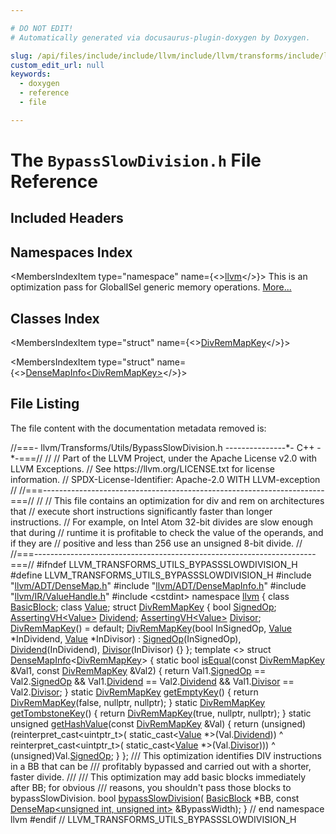 ```yaml
---

# DO NOT EDIT!
# Automatically generated via docusaurus-plugin-doxygen by Doxygen.

slug: /api/files/include/include/llvm/include/llvm/transforms/include/llvm/transforms/utils/bypassslowdivision-h
custom_edit_url: null
keywords:
  - doxygen
  - reference
  - file

---
```





# The `BypassSlowDivision.h` File Reference

<DoxygenPage pluginConfig={pluginConfig}>



## Included Headers

<IncludesList>
<IncludesListItem
  filePath="llvm/ADT/DenseMap.h"
  permalink="/docs/api/files/include/include/llvm/include/llvm/adt/densemap-h"
  isLocal="true" />
<IncludesListItem
  filePath="llvm/ADT/DenseMapInfo.h"
  permalink="/docs/api/files/include/include/llvm/include/llvm/adt/densemapinfo-h"
  isLocal="true" />
<IncludesListItem
  filePath="llvm/IR/ValueHandle.h"
  permalink="/docs/api/files/include/include/llvm/include/llvm/ir/valuehandle-h"
  isLocal="true" />
<IncludesListItem
  filePath="cstdint"
  permalink=""
  isLocal="false" />
</IncludesList>

## Namespaces Index

<MembersIndex>

<MembersIndexItem
  type="namespace"
  name={<><a href="/docs/api/namespaces/llvm">llvm</a></>}>
This is an optimization pass for GlobalISel generic memory operations. <a href="/docs/api/namespaces/llvm/#details">More...</a>
</MembersIndexItem>

</MembersIndex>

## Classes Index

<MembersIndex>

<MembersIndexItem
  type="struct"
  name={<><a href="/docs/api/structs/llvm/divremmapkey">DivRemMapKey</a></>}>
</MembersIndexItem>

<MembersIndexItem
  type="struct"
  name={<><a href="/docs/api/structs/llvm/densemapinfo-a4d14e865a8adfcbd9b83f2242f1f515">DenseMapInfo&lt;DivRemMapKey&gt;</a></>}>
</MembersIndexItem>

</MembersIndex>


## File Listing

The file content with the documentation metadata removed is:

<ProgramListing>

<Link id="l00001" /><CodeLine lineNumber="1"><Highlight kind="comment">//===- llvm/Transforms/Utils/BypassSlowDivision.h ---------------&#42;- C++ -&#42;-===//</Highlight><Highlight kind="normal"></Highlight></CodeLine>
<Link id="l00002" /><CodeLine lineNumber="2"><Highlight kind="normal"></Highlight><Highlight kind="comment">//</Highlight><Highlight kind="normal"></Highlight></CodeLine>
<Link id="l00003" /><CodeLine lineNumber="3"><Highlight kind="normal"></Highlight><Highlight kind="comment">// Part of the LLVM Project, under the Apache License v2.0 with LLVM Exceptions.</Highlight><Highlight kind="normal"></Highlight></CodeLine>
<Link id="l00004" /><CodeLine lineNumber="4"><Highlight kind="normal"></Highlight><Highlight kind="comment">// See https://llvm.org/LICENSE.txt for license information.</Highlight><Highlight kind="normal"></Highlight></CodeLine>
<Link id="l00005" /><CodeLine lineNumber="5"><Highlight kind="normal"></Highlight><Highlight kind="comment">// SPDX-License-Identifier: Apache-2.0 WITH LLVM-exception</Highlight><Highlight kind="normal"></Highlight></CodeLine>
<Link id="l00006" /><CodeLine lineNumber="6"><Highlight kind="normal"></Highlight><Highlight kind="comment">//</Highlight><Highlight kind="normal"></Highlight></CodeLine>
<Link id="l00007" /><CodeLine lineNumber="7"><Highlight kind="normal"></Highlight><Highlight kind="comment">//===----------------------------------------------------------------------===//</Highlight><Highlight kind="normal"></Highlight></CodeLine>
<Link id="l00008" /><CodeLine lineNumber="8"><Highlight kind="normal"></Highlight><Highlight kind="comment">//</Highlight><Highlight kind="normal"></Highlight></CodeLine>
<Link id="l00009" /><CodeLine lineNumber="9"><Highlight kind="normal"></Highlight><Highlight kind="comment">// This file contains an optimization for div and rem on architectures that</Highlight><Highlight kind="normal"></Highlight></CodeLine>
<Link id="l00010" /><CodeLine lineNumber="10"><Highlight kind="normal"></Highlight><Highlight kind="comment">// execute short instructions significantly faster than longer instructions.</Highlight><Highlight kind="normal"></Highlight></CodeLine>
<Link id="l00011" /><CodeLine lineNumber="11"><Highlight kind="normal"></Highlight><Highlight kind="comment">// For example, on Intel Atom 32-bit divides are slow enough that during</Highlight><Highlight kind="normal"></Highlight></CodeLine>
<Link id="l00012" /><CodeLine lineNumber="12"><Highlight kind="normal"></Highlight><Highlight kind="comment">// runtime it is profitable to check the value of the operands, and if they are</Highlight><Highlight kind="normal"></Highlight></CodeLine>
<Link id="l00013" /><CodeLine lineNumber="13"><Highlight kind="normal"></Highlight><Highlight kind="comment">// positive and less than 256 use an unsigned 8-bit divide.</Highlight><Highlight kind="normal"></Highlight></CodeLine>
<Link id="l00014" /><CodeLine lineNumber="14"><Highlight kind="normal"></Highlight><Highlight kind="comment">//</Highlight><Highlight kind="normal"></Highlight></CodeLine>
<Link id="l00015" /><CodeLine lineNumber="15"><Highlight kind="normal"></Highlight><Highlight kind="comment">//===----------------------------------------------------------------------===//</Highlight><Highlight kind="normal"></Highlight></CodeLine>
<Link id="l00016" /><CodeLine lineNumber="16"><Highlight kind="normal"></Highlight></CodeLine>
<Link id="l00017" /><CodeLine lineNumber="17"><Highlight kind="normal"></Highlight><Highlight kind="preprocessor">#ifndef LLVM&#95;TRANSFORMS&#95;UTILS&#95;BYPASSSLOWDIVISION&#95;H</Highlight><Highlight kind="normal"></Highlight></CodeLine>
<Link id="l00018" /><CodeLine lineNumber="18"><Highlight kind="normal"></Highlight><Highlight kind="preprocessor">#define LLVM&#95;TRANSFORMS&#95;UTILS&#95;BYPASSSLOWDIVISION&#95;H</Highlight><Highlight kind="normal"></Highlight></CodeLine>
<Link id="l00019" /><CodeLine lineNumber="19"><Highlight kind="normal"></Highlight></CodeLine>
<Link id="l00020" /><CodeLine lineNumber="20"><Highlight kind="normal"></Highlight><Highlight kind="preprocessor">#include &quot;<a href="/docs/api/files/include/include/llvm/include/llvm/adt/densemap-h">llvm/ADT/DenseMap.h</a>&quot;</Highlight><Highlight kind="normal"></Highlight></CodeLine>
<Link id="l00021" /><CodeLine lineNumber="21"><Highlight kind="normal"></Highlight><Highlight kind="preprocessor">#include &quot;<a href="/docs/api/files/include/include/llvm/include/llvm/adt/densemapinfo-h">llvm/ADT/DenseMapInfo.h</a>&quot;</Highlight><Highlight kind="normal"></Highlight></CodeLine>
<Link id="l00022" /><CodeLine lineNumber="22"><Highlight kind="normal"></Highlight><Highlight kind="preprocessor">#include &quot;<a href="/docs/api/files/include/include/llvm/include/llvm/ir/valuehandle-h">llvm/IR/ValueHandle.h</a>&quot;</Highlight><Highlight kind="normal"></Highlight></CodeLine>
<Link id="l00023" /><CodeLine lineNumber="23"><Highlight kind="normal"></Highlight><Highlight kind="preprocessor">#include &lt;cstdint&gt;</Highlight><Highlight kind="normal"></Highlight></CodeLine>
<Link id="l00024" /><CodeLine lineNumber="24"><Highlight kind="normal"></Highlight></CodeLine>
<Link id="l00025" /><CodeLine lineNumber="25"><Highlight kind="normal"></Highlight><Highlight kind="keyword">namespace </Highlight><Highlight kind="normal"><a href="/docs/api/namespaces/llvm">llvm</a> &#123;</Highlight></CodeLine>
<Link id="l00026" /><CodeLine lineNumber="26"><Highlight kind="normal"></Highlight></CodeLine>
<Link id="l00027" /><CodeLine lineNumber="27"><Highlight kind="normal"></Highlight><Highlight kind="keyword">class </Highlight><Highlight kind="normal"><a href="/docs/api/classes/llvm/basicblock">BasicBlock</a>;</Highlight></CodeLine>
<Link id="l00028" /><CodeLine lineNumber="28"><Highlight kind="normal"></Highlight><Highlight kind="keyword">class </Highlight><Highlight kind="normal"><a href="/docs/api/classes/llvm/value">Value</a>;</Highlight></CodeLine>
<Link id="l00029" /><CodeLine lineNumber="29"><Highlight kind="normal"></Highlight></CodeLine>
<Link id="l00030" /><CodeLine lineNumber="30" lineLink="/docs/api/structs/llvm/divremmapkey"><Highlight kind="normal"></Highlight><Highlight kind="keyword">struct </Highlight><Highlight kind="normal"><a href="/docs/api/structs/llvm/divremmapkey/#af4d9a5d933619797b4b5d5f43167b6a5">DivRemMapKey</a> &#123;</Highlight></CodeLine>
<Link id="l00031" /><CodeLine lineNumber="31" lineLink="/docs/api/structs/llvm/divremmapkey/#a9e88c4c4d1b77ff28b1835f58cf56b91"><Highlight kind="normal">  </Highlight><Highlight kind="keywordtype">bool</Highlight><Highlight kind="normal"> <a href="/docs/api/structs/llvm/divremmapkey/#a9e88c4c4d1b77ff28b1835f58cf56b91">SignedOp</a>;</Highlight></CodeLine>
<Link id="l00032" /><CodeLine lineNumber="32" lineLink="/docs/api/structs/llvm/divremmapkey/#af6c09e645fbad704df924a7fa0e16aec"><Highlight kind="normal">  <a href="/docs/api/classes/llvm/assertingvh">AssertingVH&lt;Value&gt;</a> <a href="/docs/api/structs/llvm/divremmapkey/#af6c09e645fbad704df924a7fa0e16aec">Dividend</a>;</Highlight></CodeLine>
<Link id="l00033" /><CodeLine lineNumber="33" lineLink="/docs/api/structs/llvm/divremmapkey/#a7abf4dfbd44a1d22e5db941bc89a35d4"><Highlight kind="normal">  <a href="/docs/api/classes/llvm/assertingvh">AssertingVH&lt;Value&gt;</a> <a href="/docs/api/structs/llvm/divremmapkey/#a7abf4dfbd44a1d22e5db941bc89a35d4">Divisor</a>;</Highlight></CodeLine>
<Link id="l00034" /><CodeLine lineNumber="34"><Highlight kind="normal"></Highlight></CodeLine>
<Link id="l00035" /><CodeLine lineNumber="35" lineLink="/docs/api/structs/llvm/divremmapkey/#af4d9a5d933619797b4b5d5f43167b6a5"><Highlight kind="normal">  <a href="/docs/api/structs/llvm/divremmapkey/#af4d9a5d933619797b4b5d5f43167b6a5">DivRemMapKey</a>() = </Highlight><Highlight kind="keywordflow">default</Highlight><Highlight kind="normal">;</Highlight></CodeLine>
<Link id="l00036" /><CodeLine lineNumber="36"><Highlight kind="normal"></Highlight></CodeLine>
<Link id="l00037" /><CodeLine lineNumber="37" lineLink="/docs/api/structs/llvm/divremmapkey/#ab8883a209f858a3e5638df82b85959f2"><Highlight kind="normal">  <a href="/docs/api/structs/llvm/divremmapkey/#ab8883a209f858a3e5638df82b85959f2">DivRemMapKey</a>(</Highlight><Highlight kind="keywordtype">bool</Highlight><Highlight kind="normal"> InSignedOp, <a href="/docs/api/classes/llvm/value">Value</a> &#42;InDividend, <a href="/docs/api/classes/llvm/value">Value</a> &#42;InDivisor)</Highlight></CodeLine>
<Link id="l00038" /><CodeLine lineNumber="38"><Highlight kind="normal">      : <a href="/docs/api/structs/llvm/divremmapkey/#a9e88c4c4d1b77ff28b1835f58cf56b91">SignedOp</a>(InSignedOp), <a href="/docs/api/structs/llvm/divremmapkey/#af6c09e645fbad704df924a7fa0e16aec">Dividend</a>(InDividend), <a href="/docs/api/structs/llvm/divremmapkey/#a7abf4dfbd44a1d22e5db941bc89a35d4">Divisor</a>(InDivisor) &#123;&#125;</Highlight></CodeLine>
<Link id="l00039" /><CodeLine lineNumber="39"><Highlight kind="normal">&#125;;</Highlight></CodeLine>
<Link id="l00040" /><CodeLine lineNumber="40"><Highlight kind="normal"></Highlight></CodeLine>
<Link id="l00041" /><CodeLine lineNumber="41" lineLink="/docs/api/structs/llvm/densemapinfo-a4d14e865a8adfcbd9b83f2242f1f515"><Highlight kind="normal"></Highlight><Highlight kind="keyword">template</Highlight><Highlight kind="normal"> &lt;&gt; </Highlight><Highlight kind="keyword">struct </Highlight><Highlight kind="normal"><a href="/docs/api/structs/llvm/densemapinfo">DenseMapInfo</a>&lt;<a href="/docs/api/structs/llvm/divremmapkey">DivRemMapKey</a>&gt; &#123;</Highlight></CodeLine>
<Link id="l00042" /><CodeLine lineNumber="42" lineLink="/docs/api/structs/llvm/densemapinfo-a4d14e865a8adfcbd9b83f2242f1f515/#adf0a7c65e10311f073d8c6f8dd0ef5bf"><Highlight kind="normal">  </Highlight><Highlight kind="keyword">static</Highlight><Highlight kind="normal"> </Highlight><Highlight kind="keywordtype">bool</Highlight><Highlight kind="normal"> <a href="/docs/api/structs/llvm/densemapinfo-a4d14e865a8adfcbd9b83f2242f1f515/#adf0a7c65e10311f073d8c6f8dd0ef5bf">isEqual</a>(</Highlight><Highlight kind="keyword">const</Highlight><Highlight kind="normal"> <a href="/docs/api/structs/llvm/divremmapkey">DivRemMapKey</a> &amp;Val1, </Highlight><Highlight kind="keyword">const</Highlight><Highlight kind="normal"> <a href="/docs/api/structs/llvm/divremmapkey">DivRemMapKey</a> &amp;Val2) &#123;</Highlight></CodeLine>
<Link id="l00043" /><CodeLine lineNumber="43"><Highlight kind="normal">    </Highlight><Highlight kind="keywordflow">return</Highlight><Highlight kind="normal"> Val1.<a href="/docs/api/structs/llvm/divremmapkey/#a9e88c4c4d1b77ff28b1835f58cf56b91">SignedOp</a> == Val2.<a href="/docs/api/structs/llvm/divremmapkey/#a9e88c4c4d1b77ff28b1835f58cf56b91">SignedOp</a> &amp;&amp; Val1.<a href="/docs/api/structs/llvm/divremmapkey/#af6c09e645fbad704df924a7fa0e16aec">Dividend</a> == Val2.<a href="/docs/api/structs/llvm/divremmapkey/#af6c09e645fbad704df924a7fa0e16aec">Dividend</a> &amp;&amp;</Highlight></CodeLine>
<Link id="l00044" /><CodeLine lineNumber="44"><Highlight kind="normal">           Val1.<a href="/docs/api/structs/llvm/divremmapkey/#a7abf4dfbd44a1d22e5db941bc89a35d4">Divisor</a> == Val2.<a href="/docs/api/structs/llvm/divremmapkey/#a7abf4dfbd44a1d22e5db941bc89a35d4">Divisor</a>;</Highlight></CodeLine>
<Link id="l00045" /><CodeLine lineNumber="45"><Highlight kind="normal">  &#125;</Highlight></CodeLine>
<Link id="l00046" /><CodeLine lineNumber="46"><Highlight kind="normal"></Highlight></CodeLine>
<Link id="l00047" /><CodeLine lineNumber="47" lineLink="/docs/api/structs/llvm/densemapinfo-a4d14e865a8adfcbd9b83f2242f1f515/#a585df04b5e864523b0be2f764526ba23"><Highlight kind="normal">  </Highlight><Highlight kind="keyword">static</Highlight><Highlight kind="normal"> <a href="/docs/api/structs/llvm/divremmapkey">DivRemMapKey</a> <a href="/docs/api/structs/llvm/densemapinfo-a4d14e865a8adfcbd9b83f2242f1f515/#a585df04b5e864523b0be2f764526ba23">getEmptyKey</a>() &#123;</Highlight></CodeLine>
<Link id="l00048" /><CodeLine lineNumber="48"><Highlight kind="normal">    </Highlight><Highlight kind="keywordflow">return</Highlight><Highlight kind="normal"> <a href="/docs/api/structs/llvm/divremmapkey">DivRemMapKey</a>(</Highlight><Highlight kind="keyword">false</Highlight><Highlight kind="normal">, </Highlight><Highlight kind="keyword">nullptr</Highlight><Highlight kind="normal">, </Highlight><Highlight kind="keyword">nullptr</Highlight><Highlight kind="normal">);</Highlight></CodeLine>
<Link id="l00049" /><CodeLine lineNumber="49"><Highlight kind="normal">  &#125;</Highlight></CodeLine>
<Link id="l00050" /><CodeLine lineNumber="50"><Highlight kind="normal"></Highlight></CodeLine>
<Link id="l00051" /><CodeLine lineNumber="51" lineLink="/docs/api/structs/llvm/densemapinfo-a4d14e865a8adfcbd9b83f2242f1f515/#aced0f0587d5b722332270aca1569117b"><Highlight kind="normal">  </Highlight><Highlight kind="keyword">static</Highlight><Highlight kind="normal"> <a href="/docs/api/structs/llvm/divremmapkey">DivRemMapKey</a> <a href="/docs/api/structs/llvm/densemapinfo-a4d14e865a8adfcbd9b83f2242f1f515/#aced0f0587d5b722332270aca1569117b">getTombstoneKey</a>() &#123;</Highlight></CodeLine>
<Link id="l00052" /><CodeLine lineNumber="52"><Highlight kind="normal">    </Highlight><Highlight kind="keywordflow">return</Highlight><Highlight kind="normal"> <a href="/docs/api/structs/llvm/divremmapkey">DivRemMapKey</a>(</Highlight><Highlight kind="keyword">true</Highlight><Highlight kind="normal">, </Highlight><Highlight kind="keyword">nullptr</Highlight><Highlight kind="normal">, </Highlight><Highlight kind="keyword">nullptr</Highlight><Highlight kind="normal">);</Highlight></CodeLine>
<Link id="l00053" /><CodeLine lineNumber="53"><Highlight kind="normal">  &#125;</Highlight></CodeLine>
<Link id="l00054" /><CodeLine lineNumber="54"><Highlight kind="normal"></Highlight></CodeLine>
<Link id="l00055" /><CodeLine lineNumber="55" lineLink="/docs/api/structs/llvm/densemapinfo-a4d14e865a8adfcbd9b83f2242f1f515/#aa97b0fccb52a52ad74543f32ac05d8df"><Highlight kind="normal">  </Highlight><Highlight kind="keyword">static</Highlight><Highlight kind="normal"> </Highlight><Highlight kind="keywordtype">unsigned</Highlight><Highlight kind="normal"> <a href="/docs/api/structs/llvm/densemapinfo-a4d14e865a8adfcbd9b83f2242f1f515/#aa97b0fccb52a52ad74543f32ac05d8df">getHashValue</a>(</Highlight><Highlight kind="keyword">const</Highlight><Highlight kind="normal"> <a href="/docs/api/structs/llvm/divremmapkey">DivRemMapKey</a> &amp;Val) &#123;</Highlight></CodeLine>
<Link id="l00056" /><CodeLine lineNumber="56"><Highlight kind="normal">    </Highlight><Highlight kind="keywordflow">return</Highlight><Highlight kind="normal"> (</Highlight><Highlight kind="keywordtype">unsigned</Highlight><Highlight kind="normal">)(</Highlight><Highlight kind="keyword">reinterpret&#95;cast&lt;</Highlight><Highlight kind="normal">uintptr&#95;t</Highlight><Highlight kind="keyword">&gt;</Highlight><Highlight kind="normal">(</Highlight></CodeLine>
<Link id="l00057" /><CodeLine lineNumber="57"><Highlight kind="normal">                          </Highlight><Highlight kind="keyword">static&#95;cast&lt;</Highlight><Highlight kind="normal"><a href="/docs/api/classes/llvm/value">Value</a> &#42;</Highlight><Highlight kind="keyword">&gt;</Highlight><Highlight kind="normal">(Val.<a href="/docs/api/structs/llvm/divremmapkey/#af6c09e645fbad704df924a7fa0e16aec">Dividend</a>)) ^</Highlight></CodeLine>
<Link id="l00058" /><CodeLine lineNumber="58"><Highlight kind="normal">                      </Highlight><Highlight kind="keyword">reinterpret&#95;cast&lt;</Highlight><Highlight kind="normal">uintptr&#95;t</Highlight><Highlight kind="keyword">&gt;</Highlight><Highlight kind="normal">(</Highlight></CodeLine>
<Link id="l00059" /><CodeLine lineNumber="59"><Highlight kind="normal">                          </Highlight><Highlight kind="keyword">static&#95;cast&lt;</Highlight><Highlight kind="normal"><a href="/docs/api/classes/llvm/value">Value</a> &#42;</Highlight><Highlight kind="keyword">&gt;</Highlight><Highlight kind="normal">(Val.<a href="/docs/api/structs/llvm/divremmapkey/#a7abf4dfbd44a1d22e5db941bc89a35d4">Divisor</a>))) ^</Highlight></CodeLine>
<Link id="l00060" /><CodeLine lineNumber="60"><Highlight kind="normal">           (</Highlight><Highlight kind="keywordtype">unsigned</Highlight><Highlight kind="normal">)Val.<a href="/docs/api/structs/llvm/divremmapkey/#a9e88c4c4d1b77ff28b1835f58cf56b91">SignedOp</a>;</Highlight></CodeLine>
<Link id="l00061" /><CodeLine lineNumber="61"><Highlight kind="normal">  &#125;</Highlight></CodeLine>
<Link id="l00062" /><CodeLine lineNumber="62"><Highlight kind="normal">&#125;;</Highlight></CodeLine>
<Link id="l00063" /><CodeLine lineNumber="63"><Highlight kind="normal"></Highlight><Highlight kind="comment"></Highlight></CodeLine>
<Link id="l00064" /><CodeLine lineNumber="64"><Highlight kind="comment">/// This optimization identifies DIV instructions in a BB that can be</Highlight></CodeLine>
<Link id="l00065" /><CodeLine lineNumber="65"><Highlight kind="comment">/// profitably bypassed and carried out with a shorter, faster divide.</Highlight></CodeLine>
<Link id="l00066" /><CodeLine lineNumber="66"><Highlight kind="comment">///</Highlight></CodeLine>
<Link id="l00067" /><CodeLine lineNumber="67"><Highlight kind="comment">/// This optimization may add basic blocks immediately after BB; for obvious</Highlight></CodeLine>
<Link id="l00068" /><CodeLine lineNumber="68"><Highlight kind="comment">/// reasons, you shouldn&#39;t pass those blocks to bypassSlowDivision.</Highlight><Highlight kind="normal"></Highlight></CodeLine>
<Link id="l00069" /><CodeLine lineNumber="69" lineLink="/docs/api/namespaces/llvm/#ac7a11b9f5656e9697ac700a0e57dbb04"><Highlight kind="normal"></Highlight><Highlight kind="keywordtype">bool</Highlight><Highlight kind="normal"> <a href="/docs/api/namespaces/llvm/#ac7a11b9f5656e9697ac700a0e57dbb04">bypassSlowDivision</a>(</Highlight></CodeLine>
<Link id="l00070" /><CodeLine lineNumber="70"><Highlight kind="normal">    <a href="/docs/api/classes/llvm/basicblock">BasicBlock</a> &#42;BB, </Highlight><Highlight kind="keyword">const</Highlight><Highlight kind="normal"> <a href="/docs/api/classes/llvm/densemap">DenseMap&lt;unsigned int, unsigned int&gt;</a> &amp;BypassWidth);</Highlight></CodeLine>
<Link id="l00071" /><CodeLine lineNumber="71"><Highlight kind="normal"></Highlight></CodeLine>
<Link id="l00072" /><CodeLine lineNumber="72"><Highlight kind="normal">&#125; </Highlight><Highlight kind="comment">// end namespace llvm</Highlight><Highlight kind="normal"></Highlight></CodeLine>
<Link id="l00073" /><CodeLine lineNumber="73"><Highlight kind="normal"></Highlight></CodeLine>
<Link id="l00074" /><CodeLine lineNumber="74"><Highlight kind="normal"></Highlight><Highlight kind="preprocessor">#endif </Highlight><Highlight kind="comment">// LLVM&#95;TRANSFORMS&#95;UTILS&#95;BYPASSSLOWDIVISION&#95;H</Highlight><Highlight kind="normal"></Highlight></CodeLine>

</ProgramListing>


</DoxygenPage>
